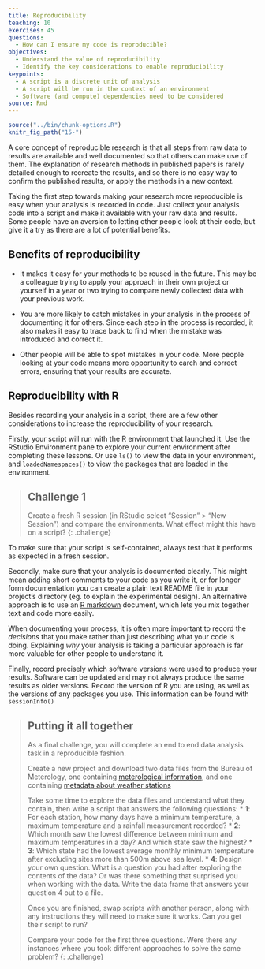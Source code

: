 ```yaml
---
title: Reproducibility 
teaching: 10
exercises: 45
questions: 
  - How can I ensure my code is reproducible?
objectives:
  - Understand the value of reproducibility
  - Identify the key considerations to enable reproducibility
keypoints:
  - A script is a discrete unit of analysis
  - A script will be run in the context of an environment
  - Software (and compute) dependencies need to be considered
source: Rmd
---
```


```r
source("../bin/chunk-options.R")
knitr_fig_path("15-")
```

A core concept of reproducible research is that all steps from raw data to results are available
and well documented so that others can make use of them. The explanation of research methods in 
published papers is rarely detailed enough to recreate the results, and so there is no easy way to
confirm the published results, or apply the methods in a new context. 

Taking the first step towards making your research more reproducible is easy when your analysis is 
recorded in code. Just collect your analysis code into a script and make it available with
your raw data and results. Some people have an aversion to letting other people look at their code,
but give it a try as there are a lot of potential benefits.

## Benefits of reproducibility

* It makes it easy for your methods to be reused in the future. This may be a colleague trying to 
apply your approach in their own project or yourself in a year or two trying to compare newly
collected data with your previous work.

* You are more likely to catch mistakes in your analysis in the process of documenting it for others.
Since each step in the process is recorded, it also makes it easy to trace back to find when the 
mistake was introduced and correct it.

* Other people will be able to spot mistakes in your code. More people looking at your code means 
more opportunity to carch and correct errors, ensuring that your results are accurate.

## Reproducibility with R

Besides recording your analysis in a script, there are a few other considerations to increase the
reproducibility of your research.

Firstly, your script will run with the R environment that launched it. Use the RStudio Environment 
pane to explore your current environment after completing these lessons. Or use `ls()` to view the 
data in your environment, and `loadedNamespaces()` to view the packages that are loaded in the 
environment. 

> ## Challenge 1
> Create a fresh R session (in RStudio select "Session" > "New Session") and compare the environments.
> What effect might this have on a script?
{: .challenge}

To make sure that your script is self-contained, always test that it performs as expected in a 
fresh session.

Secondly, make sure that your analysis is documented clearly. This might mean adding short comments 
to your code as you write it, or for longer form documentation you can create a plain text README 
file in your project's directory (eg. to explain the experimental design). An alternative approach
is to use an [R markdown](https://rmarkdown.rstudio.com) document, which lets you mix together text 
and code more easily. 

When documenting your process, it is often more important to record the *decisions* that you make
rather than just describing what your code is doing. Explaining *why* your analysis is taking a 
particular approach is far more valuable for other people to understand it.

Finally, record precisely which software versions were used to produce your results. Software can
be updated and may not always produce the same results as older versions. Record the version of R
you are using, as well as the versions of any packages you use. This information can be found with
`sessionInfo()`

> ## Putting it all together
> 
> As a final challenge, you will complete an end to end data analysis task in a reproducible fashion.
>
> Create a new project and download two data files from the Bureau of Meterology, one
> containing [meterological information]({{ page.root }}{% link data/BOM_data.csv %}),
> and one containing [metadata about weather stations](({{ page.root }}{% link data/BOM_stations.csv %}))
> 
> Take some time to explore the data files and understand what they contain, then write a script 
> that answers the following questions:
> * **1**: For each station, how many days have a minimum temperature, a maximum temperature and 
> a rainfall measurement recorded?
> * **2**: Which month saw the lowest difference between minimum and maximum temperatures in a day?
> And which state saw the highest?
> * **3**: Which state had the lowest average monthly minimum temperature after excluding sites
> more than 500m above sea level.
> * **4**: Design your own question. What is a question you had after exploring the contents of the 
> data? Or was there something that surprised you when working with the data.
> Write the data frame that answers your question 4 out to a file.
>
> Once you are finished, swap scripts with another person, along with any instructions they will need
> to make sure it works. Can you get their script to run?
> 
> Compare your code for the first three questions. Were there any instances where you took different
> approaches to solve the same problem? 
{: .challenge}